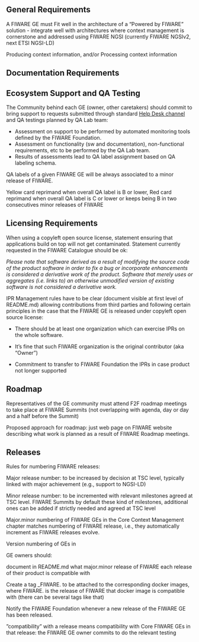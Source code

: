 == General Requirements ==

A FIWARE GE must Fit well in the architecture of a “Powered by FIWARE” solution - integrate well with architectures where context management
is cornerstone and addressed using FIWARE NGSI (currently FIWARE NGSIv2, next ETSI NGSI-LD)

Producing context information, and/or Processing context information

== Documentation Requirements ==



== Ecosystem Support and QA Testing ==

The Community behind each GE (owner, other caretakers) should commit to bring support to requests submitted
through standard [mailto:fiware-help@lists.fiware.org|FIWARE Help Desk channel] and QA testings planned by QA Lab team:

* Assessment on support to be performed by automated monitoring tools defined by the FIWARE Foundation.
* Assessment on functionality (sw and documentation), non-functional requirements, etc to be performed by the QA Lab team.
* Results of assessments lead to QA label assignment based on QA labeling schema.

QA labels of a given FIWARE GE will be always associated to a minor release of FIWARE.

Yellow card reprimand when overall QA label is B or lower, Red card reprimand when overall QA label is C or lower or keeps being B in two consecutives minor releases of FIWARE

== Licensing Requirements ==

When using a copyleft open source license, statement ensuring that applications build on top will not get contaminated. Statement currently requested in the FIWARE Catalogue should be ok:

<i>
Please note that software derived as a result of modifying the source code of the 
<name-of-product> product software in order to fix a bug or incorporate enhancements is
considered a derivative work of the product. Software that merely uses or aggregates (i.e. links to)
an otherwise unmodified version of existing software is not considered a derivative work.
</i>


IPR Management rules have to be clear (document visible at first level of README.md)
allowing contributions from third parties and following certain principles in the case that
the FIWARE GE is released under copyleft open source license:

* There should be at least one organization which can exercise IPRs on the whole software.

* It’s fine that such FIWARE organization is the original contributor (aka “Owner”)

* Commitment to transfer to FIWARE Foundation the IPRs in case product not longer supported

== Roadmap ==

Representatives of the GE community must attend F2F roadmap meetings to
take place at FIWARE Summits (not overlapping with agenda, day or day and a half
before the Summit)

Proposed approach for roadmap: just web page on FIWARE website describing what
work is planned as a result of FIWARE Roadmap meetings.


== Releases ==

Rules for numbering FIWARE releases:

Major release number: to be increased by decision at TSC level, typically linked with major achievement (e.g., support
to NGSI-LD)

Minor release number: to be incremented with relevant milestones agreed at TSC level. FIWARE Summits by default
these kind of milestones, additional ones can be added if strictly needed and agreed at TSC level

Major.minor numbering of FIWARE GEs in the Core Context Management chapter matches numbering of
FIWARE release, i.e., they automatically increment as FIWARE releases evolve.

Version numbering of GEs in 

GE owners should:

document in README.md what major.minor release of FIWARE each release of their product is compatible with

Create a tag <product release number>_FIWARE<major>.<minor> to be attached to the corresponding docker
images, where FIWARE<major>.<minor> is the release of FIWARE that docker image is compatible with (there can
be several tags like that)

Notify the FIWARE Foundation whenever a new release of the FIWARE GE has been released.

”compatibility” with a release means compatibility with Core FIWARE GEs in that release: the FIWARE GE
owner commits to do the relevant testing
